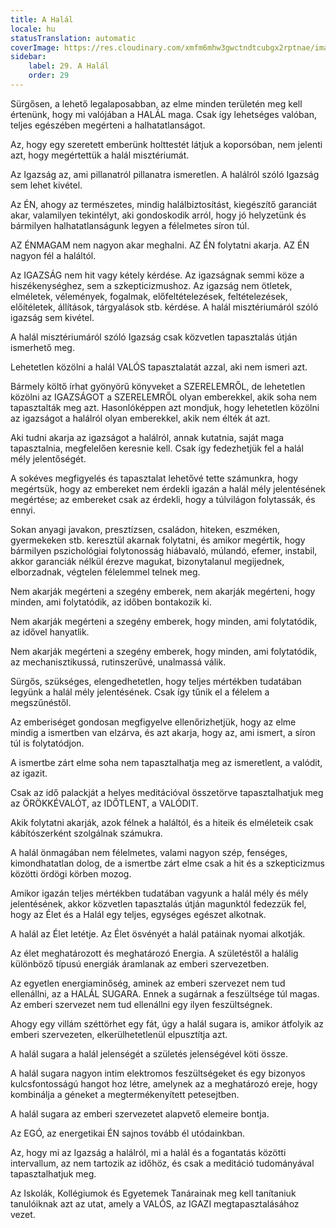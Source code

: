 ```yaml
---
title: A Halál
locale: hu
statusTranslation: automatic
coverImage: https://res.cloudinary.com/xmfm6mhw3gwctndtcubgx2rptnae/image/upload/v1740337243/small_cover_educacion_fundamental_a051170f1c.webp
sidebar:
    label: 29. A Halál
    order: 29
---
```

Sürgősen, a lehető legalaposabban, az elme minden területén meg kell értenünk, hogy mi valójában a HALÁL maga. Csak így lehetséges valóban, teljes egészében megérteni a halhatatlanságot.

Az, hogy egy szeretett emberünk holttestét látjuk a koporsóban, nem jelenti azt, hogy megértettük a halál misztériumát.

Az Igazság az, ami pillanatról pillanatra ismeretlen. A halálról szóló Igazság sem lehet kivétel.

Az ÉN, ahogy az természetes, mindig halálbiztosítást, kiegészítő garanciát akar, valamilyen tekintélyt, aki gondoskodik arról, hogy jó helyzetünk és bármilyen halhatatlanságunk legyen a félelmetes síron túl.

AZ ÉNMAGAM nem nagyon akar meghalni. AZ ÉN folytatni akarja. AZ ÉN nagyon fél a haláltól.

Az IGAZSÁG nem hit vagy kétely kérdése. Az igazságnak semmi köze a hiszékenységhez, sem a szkepticizmushoz. Az igazság nem ötletek, elméletek, vélemények, fogalmak, előfeltételezések, feltételezések, előítéletek, állítások, tárgyalások stb. kérdése. A halál misztériumáról szóló igazság sem kivétel.

A halál misztériumáról szóló Igazság csak közvetlen tapasztalás útján ismerhető meg.

Lehetetlen közölni a halál VALÓS tapasztalatát azzal, aki nem ismeri azt.

Bármely költő írhat gyönyörű könyveket a SZERELEMRŐL, de lehetetlen közölni az IGAZSÁGOT a SZERELEMRŐL olyan emberekkel, akik soha nem tapasztalták meg azt. Hasonlóképpen azt mondjuk, hogy lehetetlen közölni az igazságot a halálról olyan emberekkel, akik nem élték át azt.

Aki tudni akarja az igazságot a halálról, annak kutatnia, saját maga tapasztalnia, megfelelően keresnie kell. Csak így fedezhetjük fel a halál mély jelentőségét.

A sokéves megfigyelés és tapasztalat lehetővé tette számunkra, hogy megértsük, hogy az embereket nem érdekli igazán a halál mély jelentésének megértése; az embereket csak az érdekli, hogy a túlvilágon folytassák, és ennyi.

Sokan anyagi javakon, presztízsen, családon, hiteken, eszméken, gyermekeken stb. keresztül akarnak folytatni, és amikor megértik, hogy bármilyen pszichológiai folytonosság hiábavaló, múlandó, efemer, instabil, akkor garanciák nélkül érezve magukat, bizonytalanul megijednek, elborzadnak, végtelen félelemmel telnek meg.

Nem akarják megérteni a szegény emberek, nem akarják megérteni, hogy minden, ami folytatódik, az időben bontakozik ki.

Nem akarják megérteni a szegény emberek, hogy minden, ami folytatódik, az idővel hanyatlik.

Nem akarják megérteni a szegény emberek, hogy minden, ami folytatódik, az mechanisztikussá, rutinszerűvé, unalmassá válik.

Sürgős, szükséges, elengedhetetlen, hogy teljes mértékben tudatában legyünk a halál mély jelentésének. Csak így tűnik el a félelem a megszűnéstől.

Az emberiséget gondosan megfigyelve ellenőrizhetjük, hogy az elme mindig a ismertben van elzárva, és azt akarja, hogy az, ami ismert, a síron túl is folytatódjon.

A ismertbe zárt elme soha nem tapasztalhatja meg az ismeretlent, a valódit, az igazit.

Csak az idő palackját a helyes meditációval összetörve tapasztalhatjuk meg az ÖRÖKKÉVALÓT, az IDŐTLENT, a VALÓDIT.

Akik folytatni akarják, azok félnek a haláltól, és a hiteik és elméleteik csak kábítószerként szolgálnak számukra.

A halál önmagában nem félelmetes, valami nagyon szép, fenséges, kimondhatatlan dolog, de a ismertbe zárt elme csak a hit és a szkepticizmus közötti ördögi körben mozog.

Amikor igazán teljes mértékben tudatában vagyunk a halál mély és mély jelentésének, akkor közvetlen tapasztalás útján magunktól fedezzük fel, hogy az Élet és a Halál egy teljes, egységes egészet alkotnak.

A halál az Élet letétje. Az Élet ösvényét a halál patáinak nyomai alkotják.

Az élet meghatározott és meghatározó Energia. A születéstől a halálig különböző típusú energiák áramlanak az emberi szervezetben.

Az egyetlen energiaminőség, aminek az emberi szervezet nem tud ellenállni, az a HALÁL SUGARA. Ennek a sugárnak a feszültsége túl magas. Az emberi szervezet nem tud ellenállni egy ilyen feszültségnek.

Ahogy egy villám széttörhet egy fát, úgy a halál sugara is, amikor átfolyik az emberi szervezeten, elkerülhetetlenül elpusztítja azt.

A halál sugara a halál jelenségét a születés jelenségével köti össze.

A halál sugara nagyon intim elektromos feszültségeket és egy bizonyos kulcsfontosságú hangot hoz létre, amelynek az a meghatározó ereje, hogy kombinálja a géneket a megtermékenyített petesejtben.

A halál sugara az emberi szervezetet alapvető elemeire bontja.

Az EGÓ, az energetikai ÉN sajnos tovább él utódainkban.

Az, hogy mi az Igazság a halálról, mi a halál és a fogantatás közötti intervallum, az nem tartozik az időhöz, és csak a meditáció tudományával tapasztalhatjuk meg.

Az Iskolák, Kollégiumok és Egyetemek Tanárainak meg kell tanítaniuk tanulóiknak azt az utat, amely a VALÓS, az IGAZI megtapasztalásához vezet.

